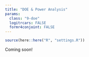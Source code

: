 ```yaml
---
title: "DOE & Power Analysis"
params:
  class: "9-doe"
  logitrcars: FALSE
  formr4conjoint: FALSE
---
```


```r
source(here::here("R", "settings.R"))
```

Coming soon!
